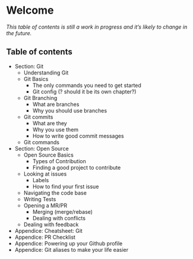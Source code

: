 # Welcome {.unnumbered}

_This table of contents is still a work in progress and it's likely to change in the future._

## Table of contents

- Section: Git
	- Understanding Git
	- Git Basics
		- The only commands you need to get started
		- Git config (? should it be its own chapter?)
	- Git Branching
		- What are branches
		- Why you should use branches
	- Git commits
		- What are they
		- Why you use them
		- How to write good commit messages
	- Git commands
- Section: Open Source
	- Open Source Basics
		- Types of Contribution
		- Finding a good project to contribute
	- Looking at issues
		- Labels
		- How to find your first issue
	- Navigating the code base
	- Writing Tests
	- Opening a MR/PR
		- Merging (merge/rebase)
		- Dealing with conflicts
	- Dealing with feedback

- Appendice: Cheatsheet: Git
- Appendice: PR Checklist
- Appendice: Powering up your Github profile
- Appendice: Git aliases to make your life easier

